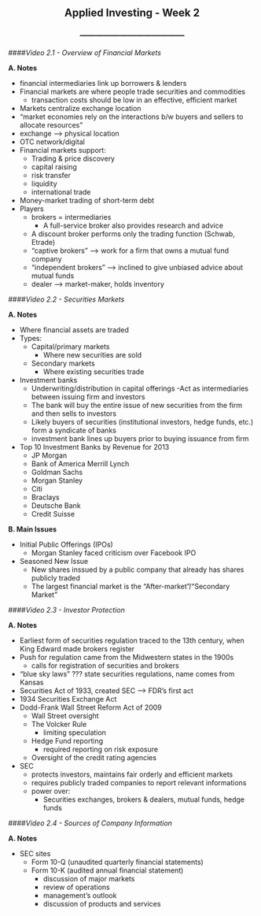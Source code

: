 <center> <h2>Applied Investing - Week 2</h2> </center>
<center> <h3>---------------------------------------</h3> </center>

####*Video 2.1 - Overview of Financial Markets*

**A. Notes**

- financial intermediaries link up borrowers & lenders
- Financial markets are where people trade securities and commodities
    - transaction costs should be low in an effective, efficient market
- Markets centralize exchange location
- "market economies rely on the interactions b/w buyers and sellers to allocate resources"
- exchange --> physical location
- OTC network/digital
- Financial markets support:
    - Trading & price discovery
    - capital raising
    - risk transfer
    - liquidity
    - international trade
- Money-market trading of short-term debt
- Players
    - brokers = intermediaries
        - A full-service broker also provides research and advice
    - A discount broker performs only the trading function (Schwab, Etrade)
    - "captive brokers" --> work for a firm that owns a mutual fund company
    - "independent brokers" --> inclined to give unbiased advice about mutual funds
    - dealer --> market-maker, holds inventory
    
####*Video 2.2 - Securities Markets*

**A. Notes**

- Where financial assets are traded
- Types:
    - Capital/primary markets
        - Where new securities are sold
    - Secondary markets
        - Where existing securities trade
- Investment banks
    - Underwriting/distribution in capital offerings
    -Act as intermediaries between issuing firm and investors
    - The bank will buy the entire issue of new securities from the firm and then sells to investors
    - Likely buyers of securities (institutional investors, hedge funds, etc.) form a syndicate of banks
    - investment bank lines up buyers prior to buying issuance from firm
- Top 10 Investment Banks by Revenue for 2013
    - JP Morgan
    - Bank of America Merrill Lynch
    - Goldman Sachs
    - Morgan Stanley
    - Citi
    - Braclays
    - Deutsche Bank
    - Credit Suisse
    
**B. Main Issues**

- Initial Public Offerings (IPOs)
    - Morgan Stanley faced criticism over Facebook IPO
- Seasoned New Issue
    - New shares inssued by a public company that already has shares publicly traded
    - The largest financial market is the "After-market"/"Secondary Market"
    
####*Video 2.3 - Investor Protection*

**A. Notes**

- Earliest form of securities regulation traced to the 13th century, when King Edward made brokers register
- Push for regulation came from the Midwestern states in the 1900s
    - calls for registration of securities and brokers
- "blue sky laws" ??? state securities regulations, name comes from Kansas
- Securities Act of 1933, created SEC --> FDR's first act
- 1934 Securities Exchange Act
- Dodd-Frank Wall Street Reform Act of 2009
    - Wall Street oversight
    - The Volcker Rule
        - limiting speculation
    - Hedge Fund reporting
        - required reporting on risk exposure
    - Oversight of the credit rating agencies
- SEC
    - protects investors, maintains fair orderly and efficient markets
    - requires publicly traded companies to report relevant informations
    - power over:
        - Securities exchanges, brokers & dealers, mutual funds, hedge funds
        
####*Video 2.4 - Sources of Company Information*

**A. Notes**

- SEC sites
    - Form 10-Q (unaudited quarterly financial statements)
    - Form 10-K (audited annual financial statement)
        - discussion of major markets
        - review of operations
        - management's outlook
        - discussion of products and services
